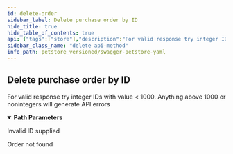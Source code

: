 ```yaml
---
id: delete-order
sidebar_label: Delete purchase order by ID
hide_title: true
hide_table_of_contents: true
api: {"tags":["store"],"description":"For valid response try integer IDs with value < 1000. Anything above 1000 or nonintegers will generate API errors","operationId":"deleteOrder","parameters":[{"name":"orderId","in":"path","description":"ID of the order that needs to be deleted","required":true,"schema":{"type":"string","minimum":1}}],"responses":{"400":{"description":"Invalid ID supplied"},"404":{"description":"Order not found"}},"method":"delete","path":"/store/order/{orderId}","servers":[{"url":"https://petstore.swagger.io/v2","description":"Default server"},{"url":"https://petstore.swagger.io/sandbox","description":"Sandbox server"},{"url":"http://127.0.0.1:4010","description":"Prism Mock API (local)"}],"securitySchemes":{"petstore_auth":{"description":"Get access to data while protecting your account credentials.\nOAuth2 is also a safer and more secure way to give you access.\n","type":"oauth2","flows":{"implicit":{"authorizationUrl":"http://petstore.swagger.io/api/oauth/dialog","scopes":{"write:pets":"modify pets in your account","read:pets":"read your pets"}}}},"api_key":{"description":"For this sample, you can use the api key `special-key` to test the authorization filters.\n","type":"apiKey","name":"api_key","in":"header"}},"info":{"description":"This is a sample server Petstore server.\nYou can find out more about Swagger at\n[http://swagger.io](http://swagger.io) or on [irc.freenode.net, #swagger](http://swagger.io/irc/).\nFor this sample, you can use the api key `special-key` to test the authorization filters.\n\n## Introduction\nThis API is documented in **OpenAPI format** and is based on\n[Petstore sample](http://petstore.swagger.io/) provided by [swagger.io](http://swagger.io) team.\nIt was **extended** to illustrate features of [generator-openapi-repo](https://github.com/Rebilly/generator-openapi-repo)\ntool and [ReDoc](https://github.com/Redocly/redoc) documentation. In addition to standard\nOpenAPI syntax we use a few [vendor extensions](https://github.com/Redocly/redoc/blob/master/docs/redoc-vendor-extensions.md).\n\n## OpenAPI Specification\nThis API is documented in **OpenAPI format** and is based on\n[Petstore sample](http://petstore.swagger.io/) provided by [swagger.io](http://swagger.io) team.\nIt was **extended** to illustrate features of [generator-openapi-repo](https://github.com/Rebilly/generator-openapi-repo)\ntool and [ReDoc](https://github.com/Redocly/redoc) documentation. In addition to standard\nOpenAPI syntax we use a few [vendor extensions](https://github.com/Redocly/redoc/blob/master/docs/redoc-vendor-extensions.md).\n\n## Cross-Origin Resource Sharing\nThis API features Cross-Origin Resource Sharing (CORS) implemented in compliance with  [W3C spec](https://www.w3.org/TR/cors/).\nAnd that allows cross-domain communication from the browser.\nAll responses have a wildcard same-origin which makes them completely public and accessible to everyone, including any code on any site.\n\n## Authentication\n\nPetstore offers two forms of authentication:\n  - API Key\n  - OAuth2\nOAuth2 - an open protocol to allow secure authorization in a simple\nand standard method from web, mobile and desktop applications.\n","version":"2.0.0","title":"Swagger Petstore YAML","termsOfService":"http://swagger.io/terms/","contact":{"name":"API Support","email":"apiteam@swagger.io","url":"https://github.com/Redocly/redoc"},"x-logo":{"url":"https://redocly.github.io/redoc/petstore-logo.png","altText":"Petstore logo"},"license":{"name":"Apache 2.0","url":"http://www.apache.org/licenses/LICENSE-2.0.html"}},"postman":{"name":"Delete purchase order by ID","description":{"content":"For valid response try integer IDs with value < 1000. Anything above 1000 or nonintegers will generate API errors","type":"text/plain"},"url":{"path":["store","order",":orderId"],"host":["{{baseUrl}}"],"query":[],"variable":[{"disabled":false,"description":{"content":"(Required) ID of the order that needs to be deleted","type":"text/plain"},"type":"any","value":"","key":"orderId"}]},"method":"DELETE"}}
sidebar_class_name: "delete api-method"
info_path: petstore_versioned/swagger-petstore-yaml
---
```



## Delete purchase order by ID



For valid response try integer IDs with value &lt; 1000. Anything above 1000 or nonintegers will generate API errors

<details style={{"marginBottom":"1rem"}} data-collapsed={false} open={true}><summary style={{}}><strong>Path Parameters</strong></summary><div><ul><ParamsItem className={"paramsItem"} param={{"name":"orderId","in":"path","description":"ID of the order that needs to be deleted","required":true,"schema":{"type":"string","minimum":1}}}></ParamsItem></ul></div></details><div><ApiTabs><TabItem label={"400"} value={"400"}><div>

Invalid ID supplied

</div><div></div></TabItem><TabItem label={"404"} value={"404"}><div>

Order not found

</div><div></div></TabItem></ApiTabs></div>
      